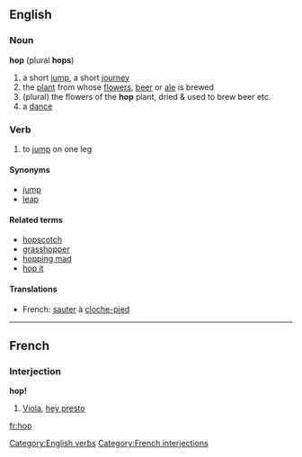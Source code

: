 {{wikipedia}}
==English==
===Noun===
'''hop''' (plural '''hops''')

#a short [[jump]], a short [[journey]]
#the [[plant]] from whose [[flowers]], [[beer]] or [[ale]] is brewed
#(plural) the flowers of the '''hop''' plant, dried & used to brew beer etc.
# a [[dance]]

===Verb===
{{en-infl-reg-consonant|hop||p}}
# to [[jump]] on one leg

====Synonyms====
*[[jump]]
*[[leap]]

====Related terms====
*[[hopscotch]]
*[[grasshopper]]
*[[hopping mad]]
*[[hop it]]

====Translations====
*French: [[sauter]] à [[cloche-pied]]

----

==French==
===Interjection===
'''hop!'''

# [[Viola]], [[hey presto]]

[[Category:English verbs]] [[Category:French interjections]]
[[fr:hop]]